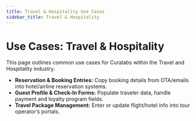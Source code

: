 ```yaml
---
title: Travel & Hospitality Use Cases
sidebar_title: Travel & Hospitality
---
```


# Use Cases: Travel & Hospitality

This page outlines common use cases for Curalabs within the Travel and Hospitality industry.

*   **Reservation & Booking Entries:** Copy booking details from OTA/emails into hotel/airline reservation systems.
*   **Guest Profile & Check-In Forms:** Populate traveler data, handle payment and loyalty program fields.
*   **Travel Package Management:** Enter or update flight/hotel info into tour operator’s portals.
